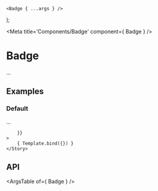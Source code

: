 
	<Badge { ...args } />
);

<Meta title='Components/Badge' component={ Badge } />

# Badge

...

## Examples

### Default

...

<Canvas>
	<Story
		name="Default"
		args={{
			
		}}
	>
		{ Template.bind({}) }
	</Story>
</Canvas>

## API

<ArgsTable of={ Badge } />
